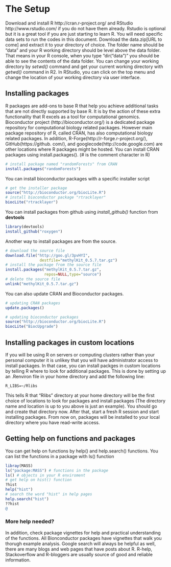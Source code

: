 # The Setup

Download and install R http://cran.r-project.org/ and RStudio http://www.rstudio.com/ if you do not have them already. Rstudio is optional but it is a great tool if you are just starting to learn R.
You will need specific data sets to run the codes in this document. Download the data.zip[URL to come] and extract it to your directory of choice. The folder name should be “data” and your R working directory should be level above the data folder. That means in your R console, when you type “dir(“data”)” you should be able to see the contents of the data folder. You can change your working directory by *setwd()* command and get your current working directory with *getwd()* command in R2. In RStudio, you can click on the top menu and change the location of your working directory via user interface.


## Installing packages
R packages are add-ons to base R that help you achieve additional tasks that are not directly supported by base R. It is by the action of these extra functionality that R excels as a tool for computational genomics. Bioconductor project (http://bioconductor.org/) is a dedicated package repository for computational biology related packages. However main package repository of R, called CRAN, has also computational biology related packages. In addition, R-Forge(http://r-forge.r-project.org/), GitHub(https://github. com/), and googlecode(http://code.google.com) are other locations where R packages might be hosted.
You can install CRAN packages using install.packages(). (# is the comment character in R)
```r
# install package named "randomForests" from CRAN
install.packages("randomForests")
```
You can install bioconductor packages with a specific installer script
```r
# get the installer package
source("http://bioconductor.org/biocLite.R")
# install bioconductor package "rtracklayer"
biocLite("rtracklayer")
```
You can install packages from github using *install_github()* function from **devtools**
```r
library(devtools)
install_github("roxygen")
```
Another way to install packages are from the source.
```r
# download the source file
download.file("http://goo.gl/3pvHYI",
               destfile="methylKit_0.5.7.tar.gz")
# install the package from the source file
install.packages("methylKit_0.5.7.tar.gz",
                 repos=NULL,type="source")
# delete the source file
unlink("methylKit_0.5.7.tar.gz")
```
You  can also update CRAN and Bioconductor packages.
```r
# updating CRAN packages
update.packages()

# updating bioconductor packages
source("http://bioconductor.org/biocLite.R")
biocLite("BiocUpgrade")
```

## Installing packages in custom locations
If you will be using R on servers or computing clusters rather than your personal computer it is unlikey that you will have administrator access to install packages. In that case, you can install packges in custom locations by telling R where to look for additional packages. This is done by setting up an .Renviron file in your home directory and add the following line:
```
R_LIBS=~/Rlibs
```

This tells R that “Rlibs” directory at your home directory will be the first choice of locations to look for packages and install packages (The directory name and location is up to you above is just an example). You should go and create that directory now. After that, start a fresh R session and start installing packages. From now on, packages will be installed to your local directory where you have read-write access.

## Getting help on functions and packages
You can get help on functions by help() and help.search() functions. You can list the functions in a package with ls() function

```r
libray(MASS)
ls("package:MASS") # functions in the package
ls() # objects in your R enviroment
# get help on hist() function
?hist
help("hist")
# search the word "hist" in help pages
help.search("hist")
??hist
@
```
### More help needed?
In addition, check package vignettes for help and practical understanding of the functions. All Bionconductor packages have vignettes that walk you thorugh example analysis. Google search will always be helpful as well, there are many blogs and web pages that have posts about R. R-help, Stackoverflow and R-bloggers are usually source of good and reliable information.




